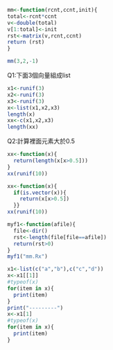 ```r
mm<-function(rcnt,ccnt,init){
total<-rcnt*ccnt
v<-double(total)
v[1:total]<-init
rst<-matrix(v,rcnt,ccnt)
return (rst)
}
```
```r
mm(3,2,-1)
```

Q1:下面3個向量組成list
```r
x1<-runif(3)
x2<-runif(3)
x3<-runif(3)
x<-list(x1,x2,x3)
length(x) 
xx<-c(x1,x2,x3)
length(xx) 
```

Q2:計算裡面元素大於0.5
```r
xx<-function(x){
  return(length(x[x>0.5]))
}
xx(runif(10))
```
```r
xx<-function(x){
  if(is.vector(x)){
    return(x[x>0.5])
  }}
xx(runif(10))
```


```r
myf1<-function(afile){
  file<-dir()
  rst<-length(file[file==afile])
  return(rst>0)
}
myf1("mm.Rx")
```

```r
x1<-list(c("a","b"),c("c","d"))
x<-x1[[1]]
#typeof(x)
for(item in x){
  print(item)
}
print("---------")
x<-x1[1]
#typeof(x)
for(item in x){
  print(item)
}
```